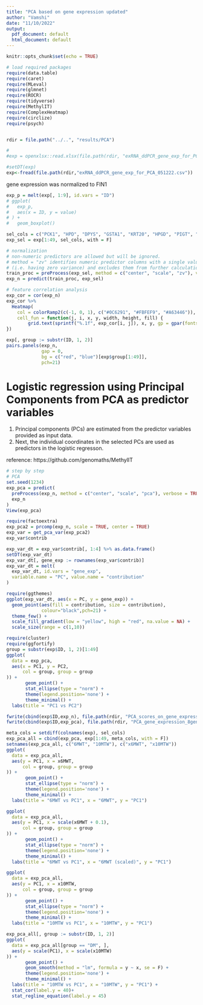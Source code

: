 ```yaml
---
title: "PCA based on gene expression updated"
author: "Vamshi"
date: "11/10/2022"
output:
  pdf_document: default
  html_document: default
---
```



```r
knitr::opts_chunk$set(echo = TRUE)

# load required packages
require(data.table)
require(caret)
require(MLeval)
require(glmnet)
require(ROCR)
require(tidyverse)
require(MethylIT)
require(ComplexHeatmap)
require(circlize)
require(psych)


rdir = file.path("../..", "results/PCA")
```

```r
# 
#exp = openxlsx::read.xlsx(file.path(rdir, "exRNA_ddPCR_gene_exp_for_PCA_051222.xlsx"))

#setDT(exp)
exp<-fread(file.path(rdir,"exRNA_ddPCR_gene_exp_for_PCA_051222.csv"))

```

gene expression was normalized to FIN1
```r
exp_p = melt(exp[, 1:9], id.vars = "ID")
# ggplot(
#   exp_p,
#   aes(x = ID, y = value)
# ) + 
#   geom_boxplot()
```


```r
sel_cols = c("PCK1", "HPD", "DPYS", "GSTA1", "KRT20", "HPGD", "PIGT", "BIN1")
exp_sel = exp[1:49, sel_cols, with = F]

# normalization
# non-numeric predictors are allowed but will be ignored.
# method = "zv" identifies numeric predictor columns with a single value 
# (i.e. having zero variance) and excludes them from further calculations. 
train_proc = preProcess(exp_sel, method = c("center", "scale", "zv"), verbose = TRUE)
exp_n = predict(train_proc, exp_sel)
```

```r
# feature correlation analysis
exp_cor = cor(exp_n)
exp_cor %>% 
  Heatmap(
    col = colorRamp2(c(-1, 0, 1), c("#0C6291", "#FBFEF9", "#A63446")),
    cell_fun = function(j, i, x, y, width, height, fill) {
        grid.text(sprintf("%.1f", exp_cor[i, j]), x, y, gp = gpar(fontsize = 10))
})

exp[, group := substr(ID, 1, 2)]
pairs.panels(exp_n,
             gap = 0,
             bg = c("red", "blue")[exp$group[1:49]],
             pch=21)
```

# Logistic regression using Principal Components from PCA as predictor variables
1. Principal components (PCs) are estimated from the predictor variables provided as input data. 
2. Next, the individual coordinates in the selected PCs are used as predictors in the logistic regresson.

reference: https://github.com/genomaths/MethylIT
```r
# step by step
# PCA
set.seed(1234)
exp_pca = predict(
  preProcess(exp_n, method = c("center", "scale", "pca"), verbose = TRUE),
  exp_n
)   
View(exp_pca)

require(factoextra)
exp_pca2 = prcomp(exp_n, scale = TRUE, center = TRUE)
exp_var = get_pca_var(exp_pca2)
exp_var$contrib

exp_var_dt = exp_var$contrib[, 1:4] %>% as.data.frame()
setDT(exp_var_dt)
exp_var_dt[, gene_exp := rownames(exp_var$contrib)]
exp_var_dt = melt(
  exp_var_dt, id.vars = "gene_exp",
  variable.name = "PC", value.name = "contribution"
)

require(ggthemes)
ggplot(exp_var_dt, aes(x = PC, y = gene_exp)) +
  geom_point(aes(fill = contribution, size = contribution),
             colour="black",pch=21) +
  theme_few() +
  scale_fill_gradient(low = "yellow", high = "red", na.value = NA) +
  scale_size(range = c(1,10))

require(cluster)
require(ggfortify)
group = substr(exp$ID, 1, 2)[1:49]
ggplot(
  data = exp_pca, 
  aes(x = PC1, y = PC2, 
      col = group, group = group
)) + 
       geom_point() + 
       stat_ellipse(type = "norm") +
       theme(legend.position='none') +
       theme_minimal() +
  labs(title = "PC1 vs PC2")
```



```r

fwrite(cbind(exp$ID,exp_n), file.path(rdir, "PCA_scores_on_gene_expression_8genes.csv"))
fwrite(cbind(exp$ID,exp_pca), file.path(rdir, "PCA_gene_expression_8genes.csv"))

```






```r
meta_cols = setdiff(colnames(exp), sel_cols)
exp_pca_all = cbind(exp_pca, exp[1:49, meta_cols, with = F])
setnames(exp_pca_all, c("6MWT", "10MTW"), c("x6MWT", "x10MTW"))
ggplot(
  data = exp_pca_all, 
  aes(y = PC1, x = x6MWT, 
      col = group, group = group
)) + 
       geom_point() + 
       stat_ellipse(type = "norm") +
       theme(legend.position='none') +
       theme_minimal() +
  labs(title = "6MWT vs PC1", x = "6MWT", y = "PC1")

ggplot(
  data = exp_pca_all, 
  aes(y = PC1, x = scale(x6MWT + 0.1), 
      col = group, group = group
)) + 
       geom_point() + 
       stat_ellipse(type = "norm") +
       theme(legend.position='none') +
       theme_minimal() +
  labs(title = "6MWT vs PC1", x = "6MWT (scaled)", y = "PC1")

ggplot(
  data = exp_pca_all, 
  aes(y = PC1, x = x10MTW, 
      col = group, group = group
)) + 
       geom_point() + 
       stat_ellipse(type = "norm") +
       theme(legend.position='none') +
       theme_minimal() +
  labs(title = "10MTW vs PC1", x = "10MTW", y = "PC1")

exp_pca_all[, group := substr(ID, 1, 2)]
ggplot(
  data = exp_pca_all[group == "DM", ], 
  aes(y = scale(PC1), x = scale(x10MTW)
)) + 
       geom_point() + 
       geom_smooth(method = "lm", formula = y ~ x, se = F) +
       theme(legend.position='none') +
       theme_minimal() +
  labs(title = "10MTW vs PC1", x = "10MTW", y = "PC1") +
  stat_cor(label.y = 40)+ 
  stat_regline_equation(label.y = 45) 
```

